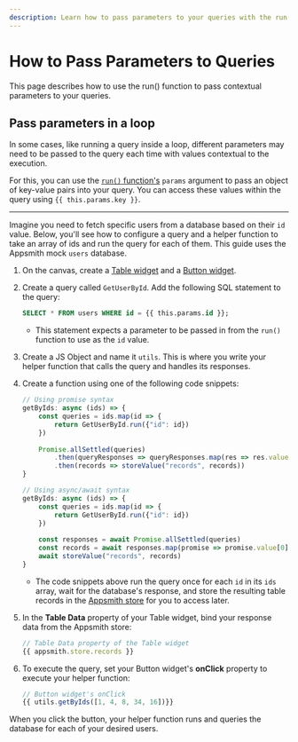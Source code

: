 ```yaml
---
description: Learn how to pass parameters to your queries with the run() framework function.
---
```


# How to Pass Parameters to Queries

This page describes how to use the run() function to pass contextual parameters to your queries.

<VideoEmbed host="youtube" videoId="znaaDiQbAS8" title="How to pass parameters to an API call" caption="How to pass parameters to an API call"/>

## Pass parameters in a loop

In some cases, like running a query inside a loop, different parameters may need to be passed to the query each time with values contextual to the execution.

For this, you can use the [`run()` function's](/reference/appsmith-framework/query-object)  `params` argument to pass an object of key-value pairs into your query. You can access these values within the query using `{{ this.params.key }}`.

---

Imagine you need to fetch specific users from a database based on their `id` value. Below, you'll see how to configure a query and a helper function to take an array of ids and run the query for each of them. This guide uses the Appsmith mock `users` database.

1. On the canvas, create a [Table widget](/reference/widgets/table) and a [Button widget](/reference/widgets/button).
1. Create a query called `GetUserById`. Add the following SQL statement to the query:

    ```sql
    SELECT * FROM users WHERE id = {{ this.params.id }};
    ```
    * This statement expects a parameter to be passed in from the `run()` function to use as the `id` value.

1. Create a JS Object and name it `utils`. This is where you write your helper function that calls the query and handles its responses.
1. Create a function using one of the following code snippets:

    ```javascript
    // Using promise syntax
    getByIds: async (ids) => {
        const queries = ids.map(id => {
            return GetUserById.run({"id": id})
        })
        
        Promise.allSettled(queries)
            .then(queryResponses => queryResponses.map(res => res.value[0]))
            .then(records => storeValue("records", records))
    }
    ```

    ```javascript
    // Using async/await syntax
    getByIds: async (ids) => {
        const queries = ids.map(id => {
            return GetUserById.run({"id": id})
        })
        
        const responses = await Promise.allSettled(queries)
        const records = await responses.map(promise => promise.value[0])
        await storeValue("records", records)
    }
    ```

    * The code snippets above run the query once for each `id` in its `ids` array, wait for the database's response, and store the resulting table records in the [Appsmith store](/reference/appsmith-framework/widget-actions/store-value) for you to access later.

1. In the **Table Data** property of your Table widget, bind your response data from the Appsmith store:

    ```javascript
    // Table Data property of the Table widget
    {{ appsmith.store.records }}
    ```

1. To execute the query, set your Button widget's **onClick** property to execute your helper function:

    ```javascript
    // Button widget's onClick
    {{ utils.getByIds([1, 4, 8, 34, 16])}}
    ```

When you click the button, your helper function runs and queries the database for each of your desired users.